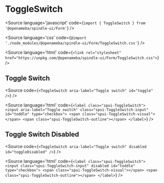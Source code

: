 
# ToggleSwitch

<Meta title="Form/ToggleSwitch" component={ToggleSwitch} />

<Source
  language='javascript'
  code={`import { ToggleSwitch } from '@openameba/spindle-ui/Form'`}
/>

<Source
  language='css'
  code={`@import './node_modules/@openameba/spindle-ui/Form/ToggleSwitch.css'`}
/>

<Source
  language='html'
  code={`<link rel="stylesheet" href="https://unpkg.com/@openameba/spindle-ui/Form/ToggleSwitch.css">`}
/>

## Toggle Switch

<Preview withSource="open">
  <Story name="Toggle Switch">
    <ToggleSwitch aria-label="Toggle switch" id="toggle" {...actions('onClick', 'onChange', 'onInput', 'onFocus', 'onBlur')} />
  </Story>
</Preview>

<Source
  code={`
<ToggleSwitch aria-label="Toggle switch" id="toggle" />
  `}
/>

<Source
  language='html'
  code={`
<label class="spui-ToggleSwitch">
  <input aria-label="Toggle switch" class="spui-ToggleSwitch-input" id="toddle" type="checkbox">
  <span class="spui-ToggleSwitch-visual"></span>
  <span class="spui-ToggleSwitch-outline"></span>
</label>
  `}
/>

## Toggle Switch Disabled

<Preview withSource="open">
  <Story name="Toggle Switch Disabled">
    <ToggleSwitch aria-label="Toggle switch" disabled id="toggleDisabled" />
  </Story>
</Preview>

<Source
  code={`
<ToggleSwitch aria-label="Toggle switch" disabled id="toggleDisabled" />
  `}
/>

<Source
  language='html'
  code={`
<label class="spui-ToggleSwitch">
  <input class="spui-ToggleSwitch-input" disabled id="toddle" type="checkbox">
  <span class="spui-ToggleSwitch-visual"></span>
  <span class="spui-ToggleSwitch-outline"></span>
</label>
  `}
/>

